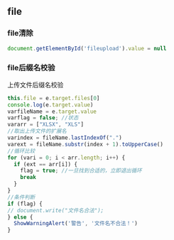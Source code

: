 ## file

### file清除

```js
document.getElementById('fileupload').value = null
```

### file后缀名校验

上传文件后缀名校验

```js
this.file = e.target.files[0]
console.log(e.target.value)
varfileName = e.target.value
varflag = false; //状态
vararr = ["XLSX", "XLS"]
//取出上传文件的扩展名
varindex = fileName.lastIndexOf(".")
varext = fileName.substr(index + 1).toUpperCase()
//循环比较
for (vari = 0; i < arr.length; i++) {
  if (ext == arr[i]) {
    flag = true; //一旦找到合适的，立即退出循环
    break
  }
}
//条件判断
if (flag) {
// document.write("文件名合法");
} else {
  ShowWarningAlert('警告', '文件名不合法！')
}
```

